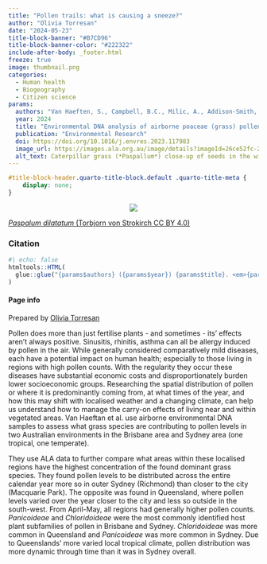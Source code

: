 ```yaml
---
title: "Pollen trails: what is causing a sneeze?"
author: "Olivia Torresan"
date: "2024-05-23"
title-block-banner: "#B7CD96"
title-block-banner-color: "#222322"
include-after-body: _footer.html
freeze: true
image: thumbnail.png 
categories:
  - Human health
  - Biogeography
  - Citizen science
params:
  authors: "Van Haeften, S., Campbell, B.C., Milic, A., Addison-Smith, E., Al Kouba, J., Beggs, P.J, Davies, J.M"
  year: 2024
  title: "Environmental DNA analysis of airborne poaceae (grass) pollen reveals taxonomic diversity across seasons and climate zones"
  publication: "Environmental Research"
  doi: https://doi.org/10.1016/j.envres.2023.117983
  image_url: https://images.ala.org.au/image/details?imageId=26ce52fc-2eb9-4156-9a3b-dcf05a4a7d33
  alt_text: Caterpillar grass (*Paspallum*) close-up of seeds in the wind  
---
```


<!-- remove metadata section -->

```css
#title-block-header.quarto-title-block.default .quarto-title-meta {
    display: none;
}
```

<!-- Side panel -->

::: column-page
::: paper-side-column
<center>

::: {.col-image layout-ncol="1" style="margin-left: auto; margin-right: auto;"}
<!-- add image url -->

<img src="https://ala-images.s3.ap-southeast-2.amazonaws.com/store/3/3/d/7/26ce52fc-2eb9-4156-9a3b-dcf05a4a7d33/original" class="rounded"/></img>
:::

</center>

::: figure-caption
<!-- edit caption -->

[*Paspalum dilatatum* (Torbjorn von Strokirch CC BY 4.0)](https://images.ala.org.au/image/details?imageId=26ce52fc-2eb9-4156-9a3b-dcf05a4a7d33)
:::

### Citation

```r
#| echo: false
htmltools::HTML(
  glue::glue("{params$authors} ({params$year}) {params$title}. <em>{params$publication}</em> <a href='{params$doi}' target='_blank'>{params$doi}</a>")
)
```

#### Page info

Prepared by [Olivia Torresan](https://labs.ala.org.au/about/Torresan_Olivia/)
:::

<!-- Main panel description -->

::: paper-main-column
Pollen does more than just fertilise plants - and sometimes - its' effects aren't always positive. Sinusitis, rhinitis,  asthma can all be allergy induced by pollen in the air. While generally considered comparatively mild diseases, each have a potential impact on human health; especially to those living in regions with high pollen counts. With the regularity they occur these diseases have substantial economic costs and disproportionately burden lower socioeconomic groups. Researching the spatial distribution of pollen or where it is predominantly coming from, at what times of the year, and how this may shift with localised weather and a changing climate, can help us understand how to manage the carry-on effects of living near and within vegetated areas. Van Haeftan et al. use airborne environmental DNA samples to assess what grass species are contributing to pollen levels in two Australian environments in the Brisbane area and Sydney area  (one tropical, one temperate). 

They use ALA data to further compare what areas within these localised regions have the highest concentration of the found dominant grass species. They found pollen levels to be distributed across the entire calendar year more so in outer Sydney (Richmond) than closer to the city (Macquarie Park). The opposite was found in Queensland, where pollen levels varied over the year closer to the city and less so outside in the south-west. From April-May, all regions had generally higher pollen counts. *Panicoideae* and *Chloridoideae* were the most commonly identified host plant subfamilies of pollen in Brisbane and Sydney. *Chloridoideae* was more common in Queensland and *Panicoideae* was more common in Sydney. Due to Queenslands' more varied local tropical climate, pollen distribution was more dynamic through time than it was in Sydney overall.
:::
:::
